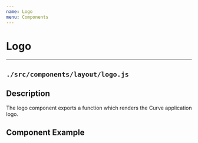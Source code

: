 ```yaml
---
name: Logo
menu: Components
---
```



# Logo
---
## ```./src/components/layout/logo.js```
## Description
The logo component exports a function which renders the Curve application logo.

## Component Example
<Playground>
    <Logo />
</Playground>
